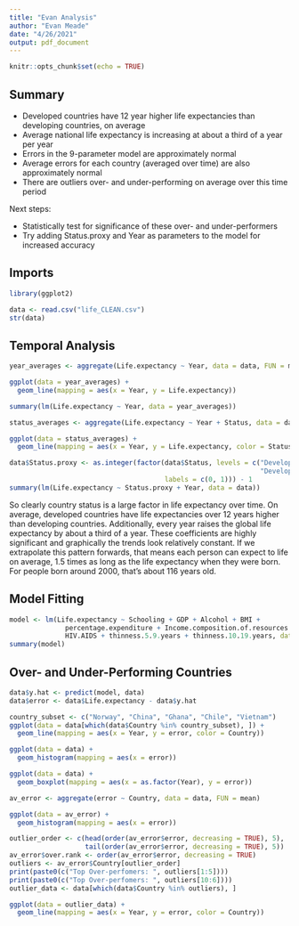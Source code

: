 ```yaml
---
title: "Evan Analysis"
author: "Evan Meade"
date: "4/26/2021"
output: pdf_document
---
```


```r
knitr::opts_chunk$set(echo = TRUE)
```

## Summary

* Developed countries have 12 year higher life expectancies than developing countries, on average
* Average national life expectancy is increasing at about a third of a year per year 
* Errors in the 9-parameter model are approximately normal
* Average errors for each country (averaged over time) are also approximately normal
* There are outliers over- and under-performing on average over this time period

Next steps:

* Statistically test for significance of these over- and under-performers
* Try adding Status.proxy and Year as parameters to the model for increased accuracy

## Imports

```r
library(ggplot2)

data <- read.csv("life_CLEAN.csv")
str(data)
```

## Temporal Analysis

```r
year_averages <- aggregate(Life.expectancy ~ Year, data = data, FUN = mean)

ggplot(data = year_averages) +
  geom_line(mapping = aes(x = Year, y = Life.expectancy))

summary(lm(Life.expectancy ~ Year, data = year_averages))
```

```r
status_averages <- aggregate(Life.expectancy ~ Year + Status, data = data, FUN = mean)

ggplot(data = status_averages) +
  geom_line(mapping = aes(x = Year, y = Life.expectancy, color = Status))
```

```r
data$Status.proxy <- as.integer(factor(data$Status, levels = c("Developing",
                                                               "Developed"),
                                       labels = c(0, 1))) - 1
summary(lm(Life.expectancy ~ Status.proxy + Year, data = data))
```

So clearly country status is a large factor in life expectancy over time. On average, developed countries have life expectancies over 12 years higher than developing countries. Additionally, every year raises the global life expectancy by about a third of a year. These coefficients are highly significant and graphically the trends look relatively constant. If we extrapolate this pattern forwards, that means each person can expect to life on average, 1.5 times as long as the life expectancy when they were born. For people born around 2000, that's about 116 years old.

## Model Fitting

```r
model <- lm(Life.expectancy ~ Schooling + GDP + Alcohol + BMI +
              percentage.expenditure + Income.composition.of.resources +
              HIV.AIDS + thinness.5.9.years + thinness.10.19.years, data = data)
summary(model)
```

## Over- and Under-Performing Countries

```r
data$y.hat <- predict(model, data)
data$error <- data$Life.expectancy - data$y.hat

country_subset <- c("Norway", "China", "Ghana", "Chile", "Vietnam")
ggplot(data = data[which(data$Country %in% country_subset), ]) +
  geom_line(mapping = aes(x = Year, y = error, color = Country))
```

```r
ggplot(data = data) +
  geom_histogram(mapping = aes(x = error))

ggplot(data = data) +
  geom_boxplot(mapping = aes(x = as.factor(Year), y = error))
```

```r
av_error <- aggregate(error ~ Country, data = data, FUN = mean)

ggplot(data = av_error) +
  geom_histogram(mapping = aes(x = error))
```

```r
outlier_order <- c(head(order(av_error$error, decreasing = TRUE), 5),
                   tail(order(av_error$error, decreasing = TRUE), 5))
av_error$over.rank <- order(av_error$error, decreasing = TRUE)
outliers <- av_error$Country[outlier_order]
print(paste0(c("Top Over-perfomers: ", outliers[1:5])))
print(paste0(c("Top Over-perfomers: ", outliers[10:6])))
outlier_data <- data[which(data$Country %in% outliers), ]

ggplot(data = outlier_data) +
  geom_line(mapping = aes(x = Year, y = error, color = Country))
```










